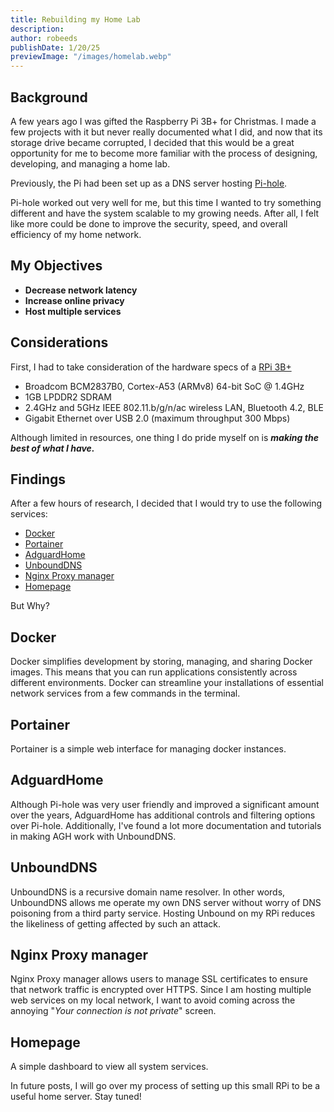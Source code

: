 ```yaml
---
title: Rebuilding my Home Lab
description: 
author: robeeds
publishDate: 1/20/25
previewImage: "/images/homelab.webp"
---
```




## Background

A few years ago I was gifted the Raspberry Pi 3B+ for Christmas. I made a few projects with it but never really documented what I did, and now that its storage drive became corrupted, I decided that this would be a great opportunity for me to become more familiar with the process of designing, developing, and managing a home lab.


Previously, the Pi had been set up as a DNS server hosting [Pi-hole](https://pi-hole.net/).


Pi-hole worked out very well for me, but this time I wanted to try something different and have the system scalable to my growing needs. After all, I felt like more could be done to improve the security, speed, and overall efficiency of my home network.


## My Objectives

- **Decrease network latency**
- **Increase online privacy**
- **Host multiple services**


## Considerations

First, I had to take consideration of the hardware specs of a [RPi 3B+](https://www.raspberrypi.com/products/raspberry-pi-3-model-b-plus/)


- Broadcom BCM2837B0, Cortex-A53 (ARMv8) 64-bit SoC @ 1.4GHz
- 1GB LPDDR2 SDRAM
- 2.4GHz and 5GHz IEEE 802.11.b/g/n/ac wireless LAN, Bluetooth 4.2, BLE
- Gigabit Ethernet over USB 2.0 (maximum throughput 300 Mbps)


Although limited in resources, one thing I do pride myself on is ***making the best of what I have.***


##  Findings

After a few hours of research, I decided that I would try to use the following services:

- [Docker](https://www.docker.com/)
- [Portainer](https://www.portainer.io/)
- [AdguardHome](https://github.com/AdguardTeam/AdGuardHome)
- [UnboundDNS](https://www.nlnetlabs.nl/projects/unbound/about/)
- [Nginx Proxy manager](https://nginxproxymanager.com/)
- [Homepage](https://gethomepage.dev/)

But Why?

## Docker

Docker simplifies development by storing, managing, and sharing Docker images. This means that you can run applications consistently across different environments. Docker can streamline your installations of essential network services from a few commands in the terminal.

## Portainer

Portainer is a simple web interface for managing docker instances.

## AdguardHome

Although Pi-hole was very user friendly and improved a significant amount over the years, AdguardHome has additional controls and filtering options over Pi-hole. Additionally, I've found a lot more documentation and tutorials in making AGH work with UnboundDNS. 

## UnboundDNS

UnboundDNS is a recursive domain name resolver. In other words, UnboundDNS allows me operate my own DNS server without worry of DNS poisoning from a third party service. Hosting Unbound on my RPi reduces the likeliness of getting affected by such an attack. 

## Nginx Proxy manager

Nginx Proxy manager allows users to manage SSL certificates to ensure that network traffic is encrypted over HTTPS. Since I am hosting multiple web services on my local network, I want to avoid coming across the annoying "*Your connection is not private*" screen.

## Homepage

A simple dashboard to view all system services.

In future posts, I will go over my process of setting up this small RPi to be a useful home server. Stay tuned!
